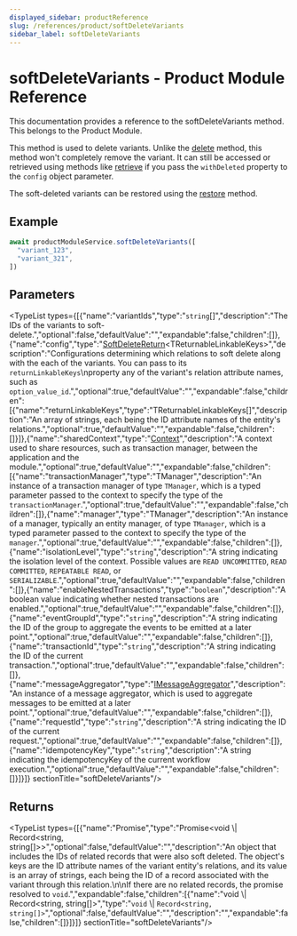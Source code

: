 ```yaml
---
displayed_sidebar: productReference
slug: /references/product/softDeleteVariants
sidebar_label: softDeleteVariants
---
```



# softDeleteVariants - Product Module Reference

This documentation provides a reference to the softDeleteVariants method. This belongs to the Product Module.

This method is used to delete variants. Unlike the [delete](product.IProductModuleService.delete.mdx) method, this method won't completely remove the variant. It can still be accessed or retrieved using methods like [retrieve](product.IProductModuleService.retrieve.mdx) if you pass the `withDeleted` property to the `config` object parameter.

The soft-deleted variants can be restored using the [restore](product.IProductModuleService.restore.mdx) method.

## Example

```ts
await productModuleService.softDeleteVariants([
  "variant_123",
  "variant_321",
])
```

## Parameters

<TypeList types={[{"name":"variantIds","type":"`string`[]","description":"The IDs of the variants to soft-delete.","optional":false,"defaultValue":"","expandable":false,"children":[]},{"name":"config","type":"[SoftDeleteReturn](../../interfaces/product.SoftDeleteReturn.mdx)&#60;TReturnableLinkableKeys&#62;","description":"Configurations determining which relations to soft delete along with the each of the variants. You can pass to its `returnLinkableKeys`\nproperty any of the variant's relation attribute names, such as `option_value_id`.","optional":true,"defaultValue":"","expandable":false,"children":[{"name":"returnLinkableKeys","type":"TReturnableLinkableKeys[]","description":"An array of strings, each being the ID attribute names of the entity's relations.","optional":true,"defaultValue":"","expandable":false,"children":[]}]},{"name":"sharedContext","type":"[Context](../../interfaces/product.Context.mdx)","description":"A context used to share resources, such as transaction manager, between the application and the module.","optional":true,"defaultValue":"","expandable":false,"children":[{"name":"transactionManager","type":"TManager","description":"An instance of a transaction manager of type `TManager`, which is a typed parameter passed to the context to specify the type of the `transactionManager`.","optional":true,"defaultValue":"","expandable":false,"children":[]},{"name":"manager","type":"TManager","description":"An instance of a manager, typically an entity manager, of type `TManager`, which is a typed parameter passed to the context to specify the type of the `manager`.","optional":true,"defaultValue":"","expandable":false,"children":[]},{"name":"isolationLevel","type":"`string`","description":"A string indicating the isolation level of the context. Possible values are `READ UNCOMMITTED`, `READ COMMITTED`, `REPEATABLE READ`, or `SERIALIZABLE`.","optional":true,"defaultValue":"","expandable":false,"children":[]},{"name":"enableNestedTransactions","type":"`boolean`","description":"A boolean value indicating whether nested transactions are enabled.","optional":true,"defaultValue":"","expandable":false,"children":[]},{"name":"eventGroupId","type":"`string`","description":"A string indicating the ID of the group to aggregate the events to be emitted at a later point.","optional":true,"defaultValue":"","expandable":false,"children":[]},{"name":"transactionId","type":"`string`","description":"A string indicating the ID of the current transaction.","optional":true,"defaultValue":"","expandable":false,"children":[]},{"name":"messageAggregator","type":"[IMessageAggregator](../../interfaces/product.IMessageAggregator.mdx)","description":"An instance of a message aggregator, which is used to aggregate messages to be emitted at a later point.","optional":true,"defaultValue":"","expandable":false,"children":[]},{"name":"requestId","type":"`string`","description":"A string indicating the ID of the current request.","optional":true,"defaultValue":"","expandable":false,"children":[]},{"name":"idempotencyKey","type":"`string`","description":"A string indicating the idempotencyKey of the current workflow execution.","optional":true,"defaultValue":"","expandable":false,"children":[]}]}]}  sectionTitle="softDeleteVariants"/>

## Returns

<TypeList types={[{"name":"Promise","type":"Promise&#60;void \\| Record&#60;string, string[]&#62;&#62;","optional":false,"defaultValue":"","description":"An object that includes the IDs of related records that were also soft deleted. The object's keys are the ID attribute names of the variant entity's relations, and its value is an array of strings, each being the ID of a record associated with the variant through this relation.\n\nIf there are no related records, the promise resolved to `void`.","expandable":false,"children":[{"name":"void \\| Record&#60;string, string[]&#62;","type":"`void` \\| `Record<string, string[]>`","optional":false,"defaultValue":"","description":"","expandable":false,"children":[]}]}]}  sectionTitle="softDeleteVariants"/>
